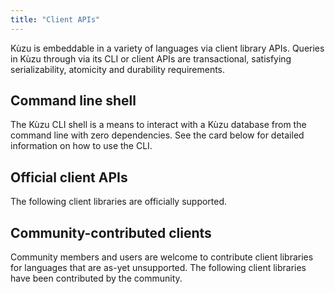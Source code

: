 ```yaml
---
title: "Client APIs"
---
```



Kùzu is embeddable in a variety of languages via client library APIs. Queries in Kùzu through via
its CLI or client APIs are transactional, satisfying serializability, atomicity and durability requirements.

## Command line shell

The Kùzu CLI shell is a means to interact with a Kùzu database from the command line with zero dependencies.
See the card below for detailed information on how to use the CLI.

<LinkCard
  title="Command Line"
  href="/client-apis/cli"
/>

## Official client APIs

The following client libraries are officially supported.

<CardGrid>
  <LinkCard
    title="Python"
    href="/client-apis/python"
  />
  <LinkCard
    title="Node.js"
    href="/client-apis/nodejs"
  />
  <LinkCard
    title="Java"
    href="/client-apis/java"
  />
  <LinkCard
    title="Rust"
    href="/client-apis/rust"
  />
  <LinkCard
    title="C"
    href="/client-apis/c"
  />
  <LinkCard
    title="C++"
    href="/client-apis/cpp"
  />
</CardGrid>


## Community-contributed clients

Community members and users are welcome to contribute client libraries for languages that are as-yet
unsupported. The following client libraries have been contributed by the community.

<CardGrid>
  <LinkCard
    title=".NET"
    href="/client-apis/net"
  />

  <LinkCard
    title="Elixir"
    href="/client-apis/elixir"
  />
</CardGrid>
